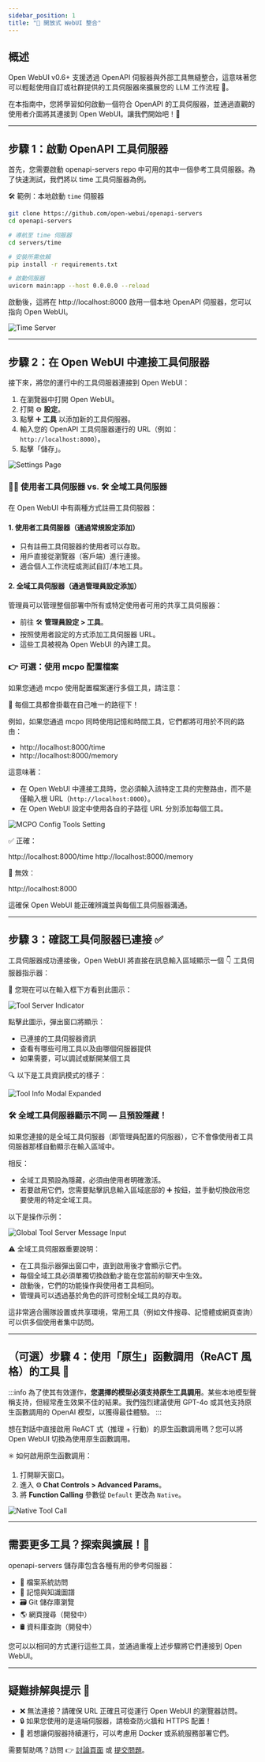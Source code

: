 ```yaml
---
sidebar_position: 1
title: "🔗 開放式 WebUI 整合"
---
```


## 概述

Open WebUI v0.6+ 支援透過 OpenAPI 伺服器與外部工具無縫整合，這意味著您可以輕鬆使用自訂或社群提供的工具伺服器來擴展您的 LLM 工作流程 🧰。

在本指南中，您將學習如何啟動一個符合 OpenAPI 的工具伺服器，並通過直觀的使用者介面將其連接到 Open WebUI。讓我們開始吧！🚀

---

## 步驟 1：啟動 OpenAPI 工具伺服器

首先，您需要啟動 openapi-servers repo 中可用的其中一個參考工具伺服器。為了快速測試，我們將以 time 工具伺服器為例。

🛠️ 範例：本地啟動 `time` 伺服器

```bash
git clone https://github.com/open-webui/openapi-servers
cd openapi-servers

# 導航至 time 伺服器
cd servers/time

# 安裝所需依賴
pip install -r requirements.txt

# 啟動伺服器
uvicorn main:app --host 0.0.0.0 --reload
```

啟動後，這將在 http://localhost:8000 啟用一個本地 OpenAPI 伺服器，您可以指向 Open WebUI。

![Time Server](/images/openapi-servers/open-webui/time-server.png)

---

## 步驟 2：在 Open WebUI 中連接工具伺服器

接下來，將您的運行中的工具伺服器連接到 Open WebUI：

1. 在瀏覽器中打開 Open WebUI。
2. 打開 ⚙️ **設定**。
3. 點擊 ➕ **工具** 以添加新的工具伺服器。
4. 輸入您的 OpenAPI 工具伺服器運行的 URL（例如：`http://localhost:8000`）。
5. 點擊「儲存」。

![Settings Page](/images/openapi-servers/open-webui/settings.png)

### 🧑‍💻 使用者工具伺服器 vs. 🛠️ 全域工具伺服器

在 Open WebUI 中有兩種方式註冊工具伺服器：

#### 1. 使用者工具伺服器（通過常規設定添加）

- 只有註冊工具伺服器的使用者可以存取。
- 用戶直接從瀏覽器（客戶端）進行連接。
- 適合個人工作流程或測試自訂/本地工具。

#### 2. 全域工具伺服器（通過管理員設定添加）

管理員可以管理整個部署中所有或特定使用者可用的共享工具伺服器：

- 前往 🛠️ **管理員設定 > 工具**。
- 按照使用者設定的方式添加工具伺服器 URL。
- 這些工具被視為 Open WebUI 的內建工具。

### 👉 可選：使用 mcpo 配置檔案

如果您通過 mcpo 使用配置檔案運行多個工具，請注意：

🧩 每個工具都會掛載在自己唯一的路徑下！

例如，如果您通過 mcpo 同時使用記憶和時間工具，它們都將可用於不同的路由：

- http://localhost:8000/time
- http://localhost:8000/memory

這意味著：

- 在 Open WebUI 中連接工具時，您必須輸入該特定工具的完整路由，而不是僅輸入根 URL（`http://localhost:8000`）。
- 在 Open WebUI 設定中使用各自的子路徑 URL 分別添加每個工具。

![MCPO Config Tools Setting](/images/openapi-servers/open-webui/mcpo-config-tools.png)

✅ 正確：

http://localhost:8000/time
http://localhost:8000/memory

🚫 無效：

http://localhost:8000

這確保 Open WebUI 能正確辨識並與每個工具伺服器溝通。

---

## 步驟 3：確認工具伺服器已連接 ✅

工具伺服器成功連接後，Open WebUI 將直接在訊息輸入區域顯示一個 👇 工具伺服器指示器：

📍 您現在可以在輸入框下方看到此圖示：

![Tool Server Indicator](/images/openapi-servers/open-webui/message-input.png)

點擊此圖示，彈出窗口將顯示：

- 已連接的工具伺服器資訊
- 查看有哪些可用工具以及由哪個伺服器提供
- 如果需要，可以調試或斷開某個工具

🔍 以下是工具資訊模式的樣子：

![Tool Info Modal Expanded](/images/openapi-servers/open-webui/info-modal.png)

### 🛠️ 全域工具伺服器顯示不同 — 且預設隱藏！

如果您連接的是全域工具伺服器（即管理員配置的伺服器），它不會像使用者工具伺服器那樣自動顯示在輸入區域中。

相反：

- 全域工具預設為隱藏，必須由使用者明確激活。
- 若要啟用它們，您需要點擊訊息輸入區域底部的 ➕ 按鈕，並手動切換啟用您要使用的特定全域工具。

以下是操作示例：

![Global Tool Server Message Input](/images/openapi-servers/open-webui/global-message-input.png)

⚠️ 全域工具伺服器重要說明：

- 在工具指示器彈出窗口中，直到啟用後才會顯示它們。
- 每個全域工具必須單獨切換啟動才能在您當前的聊天中生效。
- 啟動後，它們的功能操作與使用者工具相同。
- 管理員可以透過基於角色的許可控制全域工具的存取。

這非常適合團隊設置或共享環境，常用工具（例如文件搜尋、記憶體或網頁查詢）可以供多個使用者集中訪問。

---

## （可選）步驟 4：使用「原生」函數調用（ReACT 風格）的工具 🧠

:::info
為了使其有效運作，**您選擇的模型必須支持原生工具調用**。某些本地模型聲稱支持，但經常產生效果不佳的結果。我們強烈建議使用 GPT-4o 或其他支持原生函數調用的 OpenAI 模型，以獲得最佳體驗。
:::

想在對話中直接啟用 ReACT 式（推理 + 行動）的原生函數調用嗎？您可以將 Open WebUI 切換為使用原生函數調用。

✳️ 如何啟用原生函數調用：

1. 打開聊天窗口。
2. 進入 ⚙️ **Chat Controls > Advanced Params**。
3. 將 **Function Calling** 參數從 `Default` 更改為 `Native`。

![Native Tool Call](/images/openapi-servers/open-webui/native.png)

---

## 需要更多工具？探索與擴展！🧱

openapi-servers 儲存庫包含各種有用的參考伺服器：

- 📂 檔案系統訪問
- 🧠 記憶與知識圖譜
- 🗃️ Git 儲存庫瀏覽
- 🌎 網頁搜尋（開發中）
- 🛢️ 資料庫查詢（開發中）

您可以以相同的方式運行這些工具，並通過重複上述步驟將它們連接到 Open WebUI。

---

## 疑難排解與提示 🧩

- ❌ 無法連接？請確保 URL 正確且可從運行 Open WebUI 的瀏覽器訪問。
- 🔒 如果您使用的是遠端伺服器，請檢查防火牆和 HTTPS 配置！
- 📝 若想讓伺服器持續運行，可以考慮用 Docker 或系統服務部署它們。

需要幫助嗎？訪問 👉 [討論頁面](https://github.com/open-webui/openapi-servers/discussions) 或 [提交問題](https://github.com/open-webui/openapi-servers/issues)。
